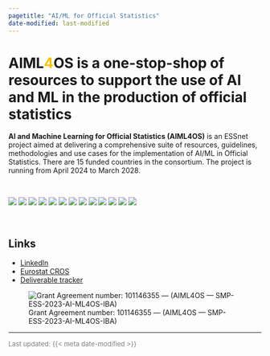 ```yaml
---
pagetitle: "AI/ML for Official Statistics"
date-modified: last-modified
---
```


# **AIML<span style="color: #FFC000">4</span>OS** is a one-stop-shop of resources to support the use of AI and ML in the production of official statistics

**AI and Machine Learning for Official Statistics (AIML4OS)** is an ESSnet project aimed at delivering a comprehensive suite of resources, guidelines, methodologies and use cases for the implementation of AI/ML in Official Statistics. There are 15 funded countries in the consortium. The project is running from April 2024 to March 2028.

<br>

```{=html}

<div class="icon-grid">
  <a href="wp_landing_page.qmd"><img src="images/wp1.jpg"></a>
  <a href="wp_landing_page.qmd"><img src="images/wp2.jpg"></a>
  <a href="wp_landing_page.qmd"><img src="images/wp3.jpg"></a>
  <a href="wp_landing_page.qmd"><img src="images/wp4.jpg"></a>
  <a href="wp_landing_page.qmd"><img src="images/wp5.jpg"></a>
  <a href="wp_landing_page.qmd"><img src="images/wp6.jpg"></a>
  <a href="wp_landing_page.qmd"><img src="images/wp7.jpg"></a>
  <a href="wp_landing_page.qmd"><img src="images/wp8.jpg"></a>
  <a href="wp_landing_page.qmd"><img src="images/wp9.jpg"></a>
  <a href="wp_landing_page.qmd"><img src="images/wp10.jpg"></a>
  <a href="wp_landing_page.qmd"><img src="images/wp11.jpg"></a>
  <a href="wp_landing_page.qmd"><img src="images/wp12.jpg"></a>
  <a href="wp_landing_page.qmd"><img src="images/wp13.jpg"></a>
</div>

```

<br>

## Links

- [LinkedIn](https://www.linkedin.com/company/essnet-aiml4os/)
- [Eurostat CROS](https://cros.ec.europa.eu/dashboard/aiml4os)
- [Deliverable tracker](https://aiml4os.shinyapps.io/project_tracker)

![Grant Agreement number: 101146355 — (AIML4OS — SMP-ESS-2023-AI-ML4OS-IBA)](images/eurostat_funding.png){style="max-width: 100%; height: auto;"}


---

<span style ="color:grey; font-size: 13px;">
  Last updated: {{< meta date-modified >}}
</span>

